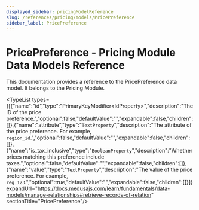 ```yaml
---
displayed_sidebar: pricingModelReference
slug: /references/pricing/models/PricePreference
sidebar_label: PricePreference
---
```



# PricePreference - Pricing Module Data Models Reference

This documentation provides a reference to the PricePreference data model. It belongs to the Pricing Module.

<SourceCodeLink link="https://github.com/medusajs/medusa/blob/ac76e19194a4b1b7f6c8e4fbcfc956c981a572f7/packages/modules/pricing/src/models/price-preference.ts#L3" />

<TypeList types={[{"name":"id","type":"PrimaryKeyModifier&#60;IdProperty&#62;","description":"The ID of the price preference.","optional":false,"defaultValue":"","expandable":false,"children":[]},{"name":"attribute","type":"`TextProperty`","description":"The attribute of the price preference. For example, `region_id`.","optional":false,"defaultValue":"","expandable":false,"children":[]},{"name":"is_tax_inclusive","type":"`BooleanProperty`","description":"Whether prices matching this preference include taxes.","optional":false,"defaultValue":"","expandable":false,"children":[]},{"name":"value","type":"`TextProperty`","description":"The value of the price preference. For example, `reg_123`.","optional":true,"defaultValue":"","expandable":false,"children":[]}]} expandUrl="https://docs.medusajs.com/learn/fundamentals/data-models/manage-relationships#retrieve-records-of-relation" sectionTitle="PricePreference"/>
